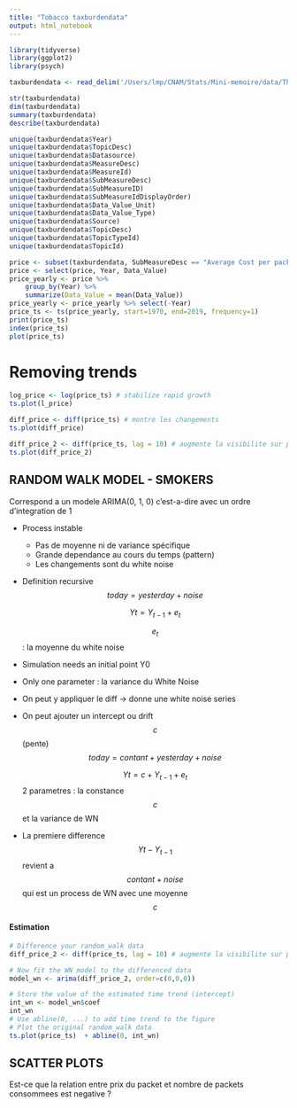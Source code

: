 ```yaml
---
title: "Tobacco taxburdendata"
output: html_notebook
---
```

```r
library(tidyverse)
library(ggplot2)
library(psych)

```

```r
taxburdendata <- read_delim('/Users/lmp/CNAM/Stats/Mini-memoire/data/The_Tax_Burden_on_Tobacco__1970-2019.csv', delim = ";")
```
```r
str(taxburdendata)
dim(taxburdendata)
summary(taxburdendata)
describe(taxburdendata)
```

```r
unique(taxburdendata$Year)
unique(taxburdendata$TopicDesc)
unique(taxburdendata$Datasource)
unique(taxburdendata$MeasureDesc)
unique(taxburdendata$MeasureId)
unique(taxburdendata$SubMeasureDesc)
unique(taxburdendata$SubMeasureID)
unique(taxburdendata$SubMeasureIdDisplayOrder)
unique(taxburdendata$Data_Value_Unit)
unique(taxburdendata$Data_Value_Type)
unique(taxburdendata$Source)
unique(taxburdendata$TopicDesc)
unique(taxburdendata$TopicTypeId)
unique(taxburdendata$TopicId)
```

```r
price <- subset(taxburdendata, SubMeasureDesc == "Average Cost per pack")
price <- select(price, Year, Data_Value)
price_yearly <- price %>%
    group_by(Year) %>% 
    summarize(Data_Value = mean(Data_Value))
price_yearly <- price_yearly %>% select(-Year)
price_ts <- ts(price_yearly, start=1970, end=2019, frequency=1)
print(price_ts)
index(price_ts)
plot(price_ts)
```

# Removing trends
```r
log_price <- log(price_ts) # stabilize rapid growth
ts.plot(l_price)

diff_price <- diff(price_ts) # montre les changements
ts.plot(diff_price)

diff_price_2 <- diff(price_ts, lag = 10) # augmente la visibilite sur plus grande periode
ts.plot(diff_price_2)
```
## RANDOM WALK MODEL - SMOKERS

Correspond a un modele ARIMA(0, 1, 0) c'est-a-dire avec un ordre d'integration de 1

- Process instable 
  - Pas de moyenne ni de variance spécifique
  - Grande dependance au cours du temps (pattern)
  - Les changements sont du white noise
  
- Definition recursive 
  $$today = yesterday + noise$$
  
  $$Y{t} = Y_{t-1} + e_{t}$$
  
  $$e_{t}$$ : la moyenne du white noise
  
- Simulation needs an initial point Y0
- Only one parameter : la variance du White Noise

- On peut y appliquer le diff -> donne une white noise series

- On peut ajouter un intercept ou drift $$c$$ (pente)
  $$today = contant + yesterday + noise$$

  $$Y{t} = c + Y_{t-1} + e_{t}$$
  2 parametres : la constance $$c$$ et la variance de WN
- La premiere difference $$Y{t} - Y_{t-1}$$ revient a $$contant + noise$$ qui est un process de WN avec une moyenne $$c$$

#### Estimation
```r
# Difference your random_walk data
diff_price_2 <- diff(price_ts, lag = 10) # augmente la visibilite sur plus grande periode

# Now fit the WN model to the differenced data
model_wn <- arima(diff_price_2, order=c(0,0,0))

# Store the value of the estimated time trend (intercept)
int_wn <- model_wn$coef
int_wn
# Use abline(0, ...) to add time trend to the figure
# Plot the original random_walk data
ts.plot(price_ts)  + abline(0, int_wn)

```
## SCATTER PLOTS

Est-ce que la relation entre prix du packet et nombre de packets consommees est negative ?


